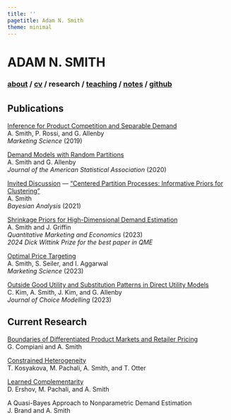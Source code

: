 ```yaml
---
title: ''
pagetitle: Adam N. Smith
theme: minimal
---
```


<div class="header">
<h1 class="item">ADAM N. SMITH</h1>
<h3 class="item">
[about](index.html) /
<a href=files/smith-cv.pdf target="_blank">cv</a> /
<b> research </b>/
[teaching](teaching.html) /
[notes](notes.html) /
<a href="https://github.com/adam-n-smith" target="_blank">github</a>
</h3>
</div>

<p class="" style="margin: 33px;"></p>

<!--<h2> Publications </h2>-->
<!--<h2> PUBLICATIONS </h2>-->
<h2> Publications </h2>

[Inference for Product Competition and Separable Demand](https://pubsonline.informs.org/doi/abs/10.1287/mksc.2019.1159)\
A. Smith, P. Rossi, and G. Allenby\
*Marketing Science* (2019)

[Demand Models with Random Partitions](https://www.tandfonline.com/doi/full/10.1080/01621459.2019.1604360)\
A. Smith and G. Allenby\
*Journal of the American Statistical Association* (2020)

[Invited Discussion](files/research/centered-partition-discussion.pdf) --- ["Centered Partition Processes: Informative Priors for Clustering"](https://projecteuclid.org/journals/bayesian-analysis/volume-16/issue-1/Centered-Partition-Processes-Informative-Priors-for-Clustering-with-Discussion/10.1214/20-BA1197.full)\
A. Smith\
*Bayesian Analysis* (2021)

[Shrinkage Priors for High-Dimensional Demand Estimation](https://link.springer.com/article/10.1007/s11129-022-09260-7)\
A. Smith and J. Griffin\
*Quantitative Marketing and Economics* (2023)\
*2024 Dick Wittink Prize for the best paper in QME*

[Optimal Price Targeting](https://pubsonline.informs.org/doi/abs/10.1287/mksc.2022.1387)\
A. Smith, S. Seiler, and I. Aggarwal\
*Marketing Science* (2023) 

[Outside Good Utility and Substitution Patterns in Direct Utility Models](https://www.sciencedirect.com/science/article/abs/pii/S1755534523000489)\
C. Kim, A. Smith, J. Kim, and G. Allenby\
*Journal of Choice Modelling* (2023)

<!--<h2> Current Research </h2> -->
<!--<h2> CURRENT RESEARCH </h2>-->
<h2> Current Research </h2>

[Boundaries of Differentiated Product Markets and Retailer Pricing](https://papers.ssrn.com/sol3/papers.cfm?abstract_id=3916922)\
G. Compiani and A. Smith

[Constrained Heterogeneity](https://papers.ssrn.com/sol3/papers.cfm?abstract_id=4331470)\
T. Kosyakova, M. Pachali, A. Smith, and T. Otter

[Learned Complementarity](https://papers.ssrn.com/sol3/papers.cfm?abstract_id=4925803)\
D. Ershov, M. Pachali, and A. Smith

A Quasi-Bayes Approach to Nonparametric Demand Estimation\
J. Brand and A. Smith
